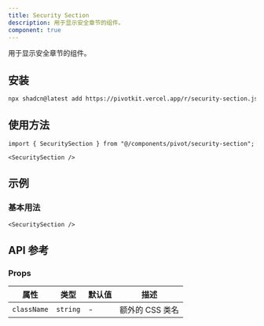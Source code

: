 ```yaml
---
title: Security Section
description: 用于显示安全章节的组件。
component: true
---
```


用于显示安全章节的组件。

<ComponentPreview name="security-section-demo" />

## 安装

```bash
npx shadcn@latest add https://pivotkit.vercel.app/r/security-section.json
```

## 使用方法

```tsx
import { SecuritySection } from "@/components/pivot/security-section";
```

```tsx
<SecuritySection />
```

## 示例

### 基本用法

```tsx
<SecuritySection />
```

## API 参考

### Props

| 属性        | 类型     | 默认值 | 描述            |
| ----------- | -------- | ------ | --------------- |
| `className` | `string` | -      | 额外的 CSS 类名 |
